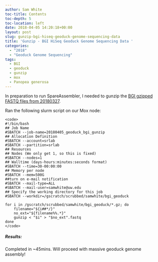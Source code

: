 ```yaml
---
author: Sam White
toc-title: Contents
toc-depth: 5
toc-location: left
date: 2018-04-05 14:20:18+00:00
layout: post
slug: gunzip-bgi-hiseq-geoduck-genome-sequencing-data
title: 'Gunzip - BGI HiSeq Geoduck Genome Sequencing Data '
categories:
  - "2018"
  - "Geoduck Genome Sequencing"
tags:
  - BGI
  - geoduck
  - gunzip
  - mox
  - Panopea generosa
---
```


In preparation to run SpareAssembler, I needed to gunzip the [BGI gzipped FASTQ files from 20180327](https://robertslab.github.io/sams-notebook/posts/2018/2018-03-27-fastqcmultiqc-bgi-geoduck-genome-sequencing-data/).

Ran the following slurm script on our Mox node:


    
    <code>
    #!/bin/bash
    ## Job Name
    #SBATCH --job-name=20180405_geoduck_bgi_gunzip
    ## Allocation Definition
    #SBATCH --account=srlab
    #SBATCH --partition=srlab
    ## Resources
    ## Nodes (We only get 1, so this is fixed)
    #SBATCH --nodes=1
    ## Walltime (days-hours:minutes:seconds format)
    #SBATCH --time=30-00:00:00
    ## Memory per node
    #SBATCH --mem=500G
    ##turn on e-mail notification
    #SBATCH --mail-type=ALL
    #SBATCH --mail-user=samwhite@uw.edu
    ## Specify the working directory for this job
    #SBATCH --workdir=/gscratch/scrubbed/samwhite/bgi_geoduck
    
    for i in /gscratch/scrubbed/samwhite/bgi_geoduck/*.gz; do
        filename="${i##*/}"
        no_ext="${filename%%.*}"
        gunzip < "$i" > "$no_ext".fastq
    done
    </code>





##### Results:



Completed in ~45mins. Will proceed with massive geoduck genome assembly!
